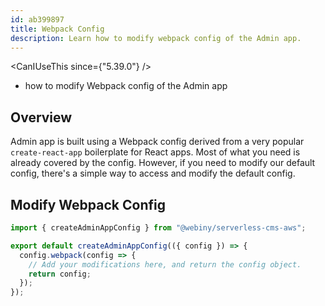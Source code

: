 ```yaml
---
id: ab399897
title: Webpack Config
description: Learn how to modify webpack config of the Admin app.
---
```



<CanIUseThis since={"5.39.0"} />

<WhatYouWillLearn>

- how to modify Webpack config of the Admin app

</WhatYouWillLearn>

## Overview

Admin app is built using a Webpack config derived from a very popular `create-react-app` boilerplate for React apps. Most of what you need is already covered by the config. However, if you need to modify our default config, there's a simple way to access and modify the default config.

## Modify Webpack Config

```ts apps/admin/webiny.config.ts
import { createAdminAppConfig } from "@webiny/serverless-cms-aws";

export default createAdminAppConfig(({ config }) => {
  config.webpack(config => {
    // Add your modifications here, and return the config object.
    return config;
  });
});
```
